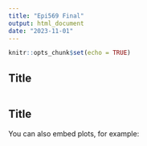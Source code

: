 ```yaml
---
title: "Epi569 Final"
output: html_document
date: "2023-11-01"
---
```


```r
knitr::opts_chunk$set(echo = TRUE)
```

## Title

```r

```

## Title

You can also embed plots, for example:

```r

```

